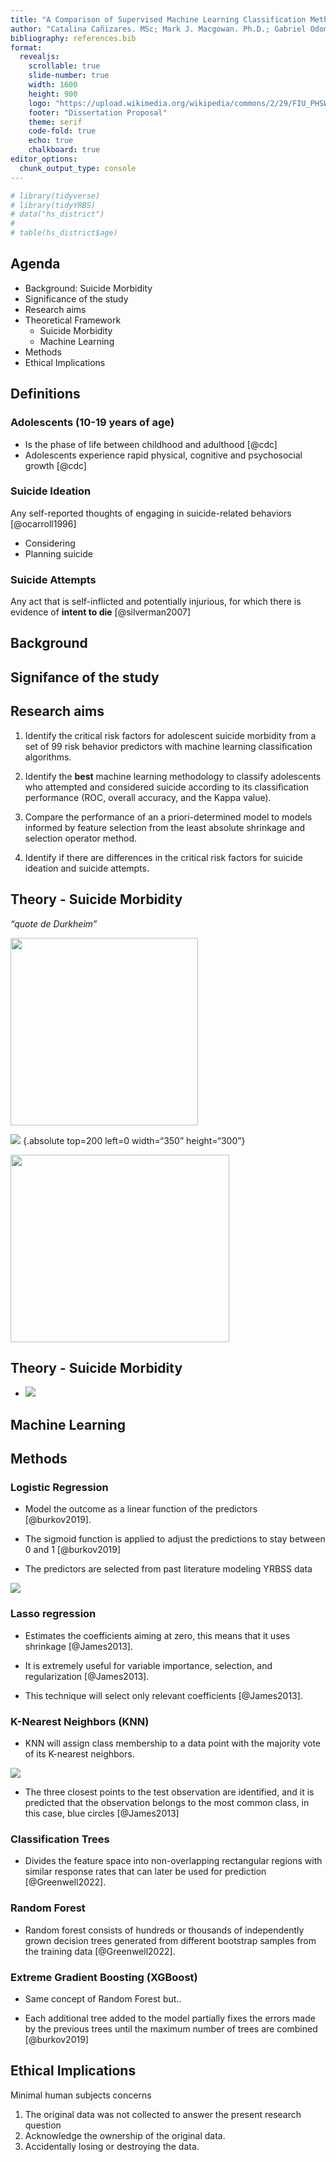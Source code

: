 ```yaml
---
title: "A Comparison of Supervised Machine Learning Classification Methods to Identify Risk Factors for Suicide Morbidity Among USA High School Students" 
author: "Catalina Cañizares. MSc; Mark J. Macgowan. Ph.D.; Gabriel Odom. Ph.D., Th.D."
bibliography: references.bib
format: 
  revealjs:
    scrollable: true
    slide-number: true
    width: 1600
    height: 900
    logo: "https://upload.wikimedia.org/wikipedia/commons/2/29/FIU_PHSW.png"
    footer: "Dissertation Proposal"
    theme: serif
    code-fold: true
    echo: true
    chalkboard: true
editor_options: 
  chunk_output_type: console
---
```

```r
# library(tidyverse)
# library(tidyYRBS)
# data("hs_district")
# 
# table(hs_district$age)
```


## Agenda

::: {.incremental}
- Background: Suicide Morbidity
- Significance of the study
- Research aims 
- Theoretical Framework
  - Suicide Morbidity 
  - Machine Learning
- Methods
- Ethical Implications
:::

## Definitions
::: {.fragment}
### Adolescents (10-19 years of age)
- Is the phase of life between childhood and adulthood [@cdc]
- Adolescents experience rapid physical, cognitive and psychosocial growth [@cdc]
:::
::: {.fragment}
### Suicide Ideation
Any self-reported thoughts of engaging in suicide-related behaviors [@ocarroll1996]  

- Considering
- Planning suicide
:::

::: {.fragment}
### Suicide Attempts
Any act that is self-inflicted and potentially injurious, for which there is evidence of **intent to die** [@silverman2007]
:::

## Background 


## Signifance of the study 


## Research aims
1. Identify the critical risk factors for adolescent suicide morbidity from a set of 99 risk behavior predictors with machine learning classification algorithms.   

2. Identify the **best** machine learning methodology to classify adolescents who attempted and considered suicide according to its classification performance (ROC, overall accuracy, and the Kappa value). 

3. Compare the performance of an a priori-determined model to models informed by feature selection from the least absolute shrinkage and selection operator method.   

4. Identify if there are differences in the critical risk factors for suicide ideation and suicide attempts.   


## Theory - Suicide Morbidity 
*"quote de Durkheim"*


![](images/durkheim.png){.absolute top=200 left=0 width="300" height="300"}  

![](images/interpersonal.png) {.absolute top=200 left=0 width="350" height="300"}  


![](images/Klonsky.png){.absolute top=200 left=0 width="350" height="300"} 

## Theory - Suicide Morbidity 

- 
![](images/Okado.jpeg)  

## Machine Learning 

## Methods 



::: {.panel-tabset}
### Logistic Regression 
- Model the outcome as a linear function of the predictors [@burkov2019]. 

- The sigmoid function is applied to adjust the predictions to stay between 0 and 1 [@burkov2019]

- The predictors are selected from past literature modeling YRBSS data 

![](images/logistic.png)  

### Lasso regression
- Estimates the coefficients aiming at zero, this means that it uses shrinkage [@James2013].  

- It is extremely useful for variable importance, selection, and regularization [@James2013]. 

- This technique will select only relevant coefficients [@James2013]. 


### K-Nearest Neighbors (KNN)
-  KNN will assign class membership to a data point with the majority vote of its K-nearest neighbors. 

![](images/knn.png)

- The three closest points to the test observation are identified, and it is predicted that the observation belongs to the most common class, in this case, blue circles [@James2013]

### Classification Trees 
- Divides the feature space into non-overlapping rectangular regions with similar response rates that can later be used for prediction [@Greenwell2022].

### Random Forest 
- Random forest consists of hundreds or thousands of independently grown decision trees generated from different bootstrap samples from the training data [@Greenwell2022].

### Extreme Gradient Boosting (XGBoost)
- Same concept of Random Forest but..

- Each additional tree added to the model partially fixes the errors made by the previous trees until the maximum number of trees are combined [@burkov2019]
:::
## Ethical Implications 
 Minimal human subjects concerns
 
 1. The original data was not collected to answer the present research question
 2. Acknowledge the ownership of the original data. 
 3. Accidentally losing or destroying the data.
 

